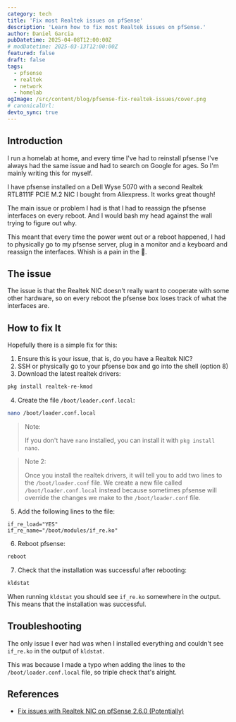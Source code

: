 ```yaml
---
category: tech
title: 'Fix most Realtek issues on pfSense'
description: 'Learn how to fix most Realtek issues on pfSense.'
author: Daniel Garcia
pubDatetime: 2025-04-08T12:00:00Z
# modDatetime: 2025-03-13T12:00:00Z
featured: false
draft: false
tags:
  - pfsense
  - realtek
  - network
  - homelab
ogImage: /src/content/blog/pfsense-fix-realtek-issues/cover.png
# canonicalUrl:
devto_sync: true
---
```



## Introduction

I run a homelab at home, and every time I've had to reinstall pfsense I've always had the same issue and had to search on Google for ages. So I'm mainly writing this for myself.

I have pfsense installed on a Dell Wyse 5070 with a second Realtek RTL8111F PCIE M.2 NIC I bought from Aliexpress. It works great though!

The main issue or problem I had is that I had to reassign the pfsense interfaces on every reboot. And I would bash my head against the wall trying to figure out why.

This meant that every time the power went out or a reboot happened, I had to physically go to my pfsense server, plug in a monitor and a keyboard and reassign the interfaces. Whish is a pain in the 🍑.

<NewsletterSignup client:visible />

## The issue

The issue is that the Realtek NIC doesn't really want to cooperate with some other hardware, so on every reboot the pfsense box loses track of what the interfaces are.

## How to fix It

Hopefully there is a simple fix for this:

1. Ensure this is your issue, that is, do you have a Realtek NIC?
2. SSH or physically go to your pfsense box and go into the shell (option 8)
3. Download the latest realtek drivers:

```bash
pkg install realtek-re-kmod
```

4. Create the file `/boot/loader.conf.local`:

```bash
nano /boot/loader.conf.local
```

> Note:
>
> If you don't have `nano` installed, you can install it with `pkg install nano`.

> Note 2:
>
> Once you install the realtek drivers, it will tell you to add two lines to the `/boot/loader.conf` file. We create a new file called `/boot/loader.conf.local` instead because sometimes pfsense will override the changes we make to the `/boot/loader.conf` file.

5. Add the following lines to the file:

```
if_re_load="YES"
if_re_name="/boot/modules/if_re.ko"
```

6. Reboot pfsense:

```bash
reboot
```

7. Check that the installation was successful after rebooting:

```bash
kldstat
```

When running `kldstat` you should see `if_re.ko` somewhere in the output. This means that the installation was successful.

## Troubleshooting

The only issue I ever had was when I installed everything and couldn't see `if_re.ko` in the output of `kldstat`.

This was because I made a typo when adding the lines to the `/boot/loader.conf.local` file, so triple check that's alright.

## References

- [Fix issues with Realtek NIC on pfSense 2.6.0 (Potentially)](https://www.reddit.com/r/PFSENSE/comments/t872mx/fix_issues_with_realtek_nic_on_pfsense_260/)
